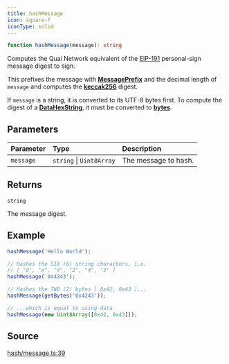 ```yaml
---
title: hashMessage
icon: square-f
iconType: solid
---
```


```ts
function hashMessage(message): string
```

Computes the Quai Network equivalent of the [EIP-191](https://eips.ethereum.org/EIPS/eip-191) personal-sign message
digest to sign.

This prefixes the message with [**MessagePrefix**](/sdk/content/variables/MessagePrefix) and the decimal length of `message` and
computes the [**keccak256**](/sdk/content/functions/keccak256) digest.

If `message` is a string, it is converted to its UTF-8 bytes first. To compute the digest of a
[**DataHexString**](../types-aliases/DataHex), it must be converted to [**bytes**](../functions/getBytes).

## Parameters

| Parameter | Type | Description |
| :------ | :------ | :------ |
| `message` | `string` \| `Uint8Array` | The message to hash. |

## Returns

`string`

The message digest.

## Example

```ts
hashMessage('Hello World');

// Hashes the SIX (6) string characters, i.e.
// [ "0", "x", "4", "2", "4", "3" ]
hashMessage('0x4243');

// Hashes the TWO (2) bytes [ 0x42, 0x43 ]...
hashMessage(getBytes('0x4243'));

// ...which is equal to using data
hashMessage(new Uint8Array([0x42, 0x43]));
```

## Source

[hash/message.ts:39](https://github.com/dominant-strategies/quais.js/blob/ec36c527e0c48b8636096bd53c4af25f72470629/src/hash/message.ts#L39)
